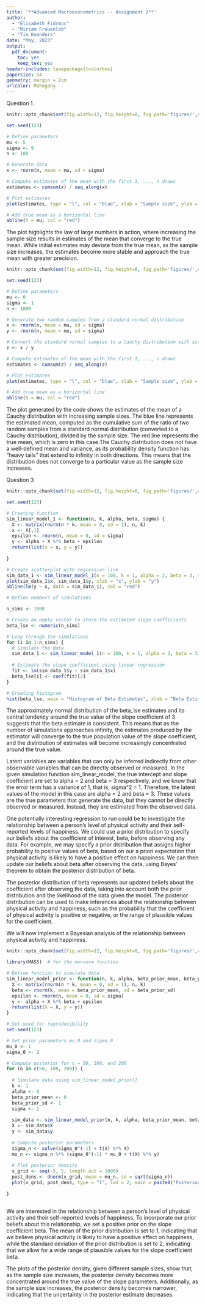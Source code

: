 ```yaml
---
title: '**Advanced Macroeconometrics -- Assignment 2**'
author: 
  - "Elisabeth Fidrmuc"
  - "Miriam Frauenlob"
  - "Tim Koenders"
date: "May, 2023"
output: 
  pdf_document: 
    toc: yes
    keep_tex: yes
header-includes: \usepackage{tcolorbox}
papersize: a4
geometry: margin = 2cm
urlcolor: Mahogany
---
```


Question 1.

```r
knitr::opts_chunk$set(fig.width=12, fig.height=8, fig_path='figures/',echo=TRUE, warning=FALSE, message=FALSE)

set.seed(123)

# Define parameters
mu <- 5
sigma <- 9
n <- 100

# Generate data
x <- rnorm(n, mean = mu, sd = sigma)

# Compute estimates of the mean with the first 1, ..., n draws
estimates <- cumsum(x) / seq_along(x)

# Plot estimates
plot(estimates, type = "l", col = "blue", xlab = "Sample size", ylab = "Estimate of the mean")

# Add true mean as a horizontal line
abline(h = mu, col = "red")


```

The plot highlights the law of large numbers in action, where increasing the sample size results in estimates of the mean that converge to the true mean. While initial estimates may deviate from the true mean, as the sample size increases, the estimates become more stable and approach the true mean with greater precision.

```r
knitr::opts_chunk$set(fig.width=12, fig.height=8, fig_path='figures/',echo=TRUE, warning=FALSE, message=FALSE)

set.seed(123)

# Define parameters
mu <- 0
sigma <- 1
n <- 1000

# Generate two random samples from a standard normal distribution
x <- rnorm(n, mean = mu, sd = sigma)
y <- rnorm(n, mean = mu, sd = sigma)

# Convert the standard normal samples to a Cauchy distribution with scale one
z <- x / y

# Compute estimates of the mean with the first 1, ..., n draws
estimates <- cumsum(z) / seq_along(z)

# Plot estimates
plot(estimates, type = "l", col = "blue", xlab = "Sample size", ylab = "Estimate of the mean")

# Add true mean as a horizontal line
abline(h = mu, col = "red")

```

The plot generated by the code shows the estimates of the mean of a Cauchy distribution with increasing sample sizes. The blue line represents the estimated mean, computed as the cumulative sum of the ratio of two random samples from a standard normal distribution (converted to a Cauchy distribution), divided by the sample size. The red line represents the true mean, which is zero in this case.The Cauchy distribution does not have a well-defined mean and variance, as its probability density function has "heavy tails" that extend to infinity in both directions. This means that the distribution does not converge to a particular value as the sample size increases.


Question 3

```r
knitr::opts_chunk$set(fig.width=12, fig.height=8, fig_path='figures/',echo=TRUE, warning=FALSE, message=FALSE)

set.seed(123)

# Creating function
sim_linear_model_1 <- function(n, k, alpha, beta, sigma) {
  X <- matrix(rnorm(n * k, mean = 0, sd = 1), n, k)
  x <- X[,1]
  epsilon <- rnorm(n, mean = 0, sd = sigma)
  y <- alpha + X %*% beta + epsilon
  return(list(x = x, y = y))
  
}

# Create scatterplot with regression line
sim_data_1 <- sim_linear_model_1(n = 100, k = 1, alpha = 2, beta = 3, sigma = 1)
plot(sim_data_1$x, sim_data_1$y, xlab = "x", ylab = "y")
abline(lm(y ~ x, data = sim_data_1), col = "red")

# Define numbers of simulations

n_sims <- 1000

# Create an empty vector to store the estimated slope coefficients
beta_lse <- numeric(n_sims)

# Loop through the simulations
for (i in 1:n_sims) {
  # Simulate the data
  sim_data_1 <- sim_linear_model_1(n = 100, k = 1, alpha = 2, beta = 3, sigma = 1)
  
  # Estimate the slope coefficient using linear regression
  fit <- lm(sim_data_1$y ~ sim_data_1$x)
  beta_lse[i] <- coef(fit)[2]
}

# Creating histogram
hist(beta_lse, main = "Histogram of Beta Estimates", xlab = "Beta Estimate")


```
The approximately normal distribution of the beta_lse estimates and its central tendency around the true value of the slope coefficient of 3 suggests that the beta estimate is consistent. This means that as the number of simulations approaches infinity, the estimates produced by the estimator will converge to the true population value of the slope coefficient, and the distribution of estimates will become increasingly concentrated around the true value.

Latent variables are variables that can only be inferred indirectly from other observable variables that can be directly observed or measured. In the given simulation function sim_linear_model, the true intercept and slope coefficient are set to alpha = 2 and beta = 3 respectively, and we know that the error term has a variance of 1, that is, sigma^2 = 1. Therefore, the latent values of the model in this case are alpha = 2 and beta = 3. These values are the true parameters that generate the data, but they cannot be directly observed or measured. Instead, they are estimated from the observed data.

One potentially interesting regression to run could be to investigate the relationship between a person's level of physical activity and their self-reported levels of happiness. We could use a prior distribution to specify our beliefs about the coefficient of interest, beta, before observing any data. For example, we may specify a prior distribution that assigns higher probability to positive values of beta, based on our a priori expectation that physical activity is likely to have a positive effect on happiness. We can then update our beliefs about beta after observing the data, using Bayes' theorem to obtain the posterior distribution of beta.

The posterior distribution of beta represents our updated beliefs about the coefficient after observing the data, taking into account both the prior distribution and the likelihood of the data given the model. The posterior distribution can be used to make inferences about the relationship between physical activity and happiness, such as the probability that the coefficient of physical activity is positive or negative, or the range of plausible values for the coefficient.

We will now implement a Bayesian analysis of the relationship between physical activity and happiness.

```r

knitr::opts_chunk$set(fig.width=12, fig.height=8, fig_path='figures/',echo=TRUE, warning=FALSE, message=FALSE)

library(MASS)  # for the mvrnorm function

# Define function to simulate data
sim_linear_model_prior <- function(n, k, alpha, beta_prior_mean, beta_prior_sd, sigma) {
  X <- matrix(rnorm(n * k, mean = 0, sd = 1), n, k)
  beta <- rnorm(k, mean = beta_prior_mean, sd = beta_prior_sd)
  epsilon <- rnorm(n, mean = 0, sd = sigma)
  y <- alpha + X %*% beta + epsilon
  return(list(X = X, y = y))
}

# Set seed for reproducibility
set.seed(123)

# Set prior parameters mu_0 and sigma_0
mu_0 <- 1
sigma_0 <- 2

# Compute posterior for n = 50, 100, and 200
for (n in c(50, 100, 200)) {
  
  # Simulate data using sim_linear_model_prior()
  k <- 1
  alpha <- 0
  beta_prior_mean <- 0
  beta_prior_sd <- 1
  sigma <- 1
  
  sim_data <- sim_linear_model_prior(n, k, alpha, beta_prior_mean, beta_prior_sd, sigma)
  X <- sim_data$X
  y <- sim_data$y
  
  # Compute posterior parameters
  sigma_n <- solve(sigma_0^(-1) + t(X) %*% X)
  mu_n <- sigma_n %*% (sigma_0^(-1) * mu_0 + t(X) %*% y)
  
  # Plot posterior density
  x_grid <- seq(-5, 5, length.out = 1000)
  post_dens <- dnorm(x_grid, mean = mu_n, sd = sqrt(sigma_n))
  plot(x_grid, post_dens, type = "l", lwd = 2, main = paste0("Posterior Density (n = ", n, ")"))
  
}



```

We are interested in the relationship between a person's level of physical activity and their self-reported levels of happiness. To incorporate our prior beliefs about this relationship, we set a positive prior on the slope coefficient beta. The mean of the prior distribution is set to 1, indicating that we believe physical activity is likely to have a positive effect on happiness, while the standard deviation of the prior distribution is set to 2, indicating that we allow for a wide range of plausible values for the slope coefficient beta.

The plots of the posterior density, given different sample sizes, show that, as the sample size increases, the posterior density becomes more concentrated around the true value of the slope parameters. Additionally, as the sample size increases, the posterior density becomes narrower, indicating that the uncertainty in the posterior estimate decreases. 
